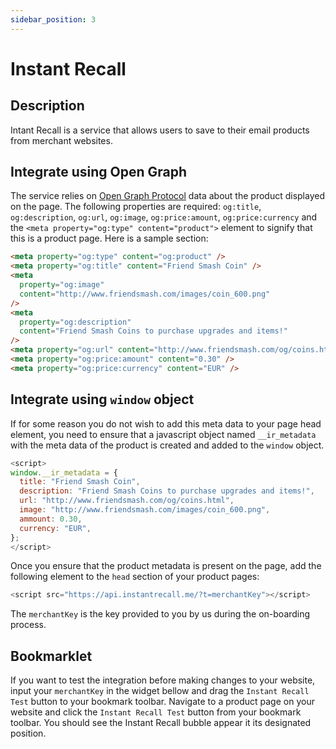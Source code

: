 ```yaml
---
sidebar_position: 3
---
```


# Instant Recall

## Description

Intant Recall is a service that allows users to save to their email products from merchant websites.

## Integrate using Open Graph

The service relies on [Open Graph Protocol](https://en.wikipedia.org/wiki/Facebook_Platform#Open_Graph_protocol) data about the product displayed on the page. The following properties are required: `og:title`, `og:description`, `og:url`, `og:image`, `og:price:amount`, `og:price:currency` and the `<meta property="og:type" content="product">` element to signify that this is a product page. Here is a sample section:

```html
<meta property="og:type" content="og:product" />
<meta property="og:title" content="Friend Smash Coin" />
<meta
  property="og:image"
  content="http://www.friendsmash.com/images/coin_600.png"
/>
<meta
  property="og:description"
  content="Friend Smash Coins to purchase upgrades and items!"
/>
<meta property="og:url" content="http://www.friendsmash.com/og/coins.html" />
<meta property="og:price:amount" content="0.30" />
<meta property="og:price:currency" content="EUR" />
```

## Integrate using `window` object

If for some reason you do not wish to add this meta data to your page head element, you need to ensure that a javascript object named `__ir_metadata` with the meta data of the product is created and added to the `window` object.

```javascript
<script>
window.__ir_metadata = {
  title: "Friend Smash Coin",
  description: "Friend Smash Coins to purchase upgrades and items!",
  url: "http://www.friendsmash.com/og/coins.html",
  image: "http://www.friendsmash.com/images/coin_600.png",
  ammount: 0.30,
  currency: "EUR",
};
</script>
```

Once you ensure that the product metadata is present on the page, add the following element to the `head` section of your product pages:

```javascript
<script src="https://api.instantrecall.me/?t=merchantKey"></script>
```

The `merchantKey` is the key provided to you by us during the on-boarding process.

## Bookmarklet

If you want to test the integration before making changes to your website, input your `merchantKey` in the widget bellow and drag the `Instant Recall Test` button to your bookmark toolbar. Navigate to a product page on your website and click the `Instant Recall Test` button from your bookmark toolbar. You should see the Instant Recall bubble appear it its designated position.


<Bookmarklet></Bookmarklet>
